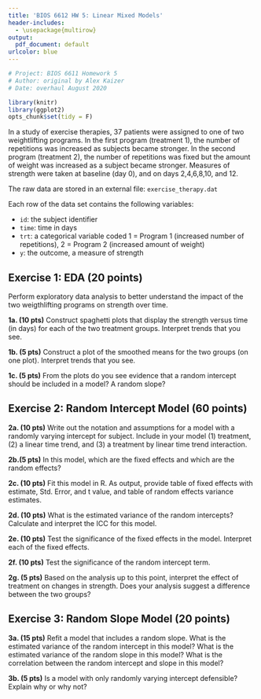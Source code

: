 ```yaml
---
title: 'BIOS 6612 HW 5: Linear Mixed Models'
header-includes:
  - \usepackage{multirow}
output:
  pdf_document: default
urlcolor: blue
---
```


```r

# Project: BIOS 6611 Homework 5
# Author: original by Alex Kaizer
# Date: overhaul August 2020

library(knitr)
library(ggplot2)
opts_chunk$set(tidy = F)
```

In a study of exercise therapies, 37 patients were assigned to one of two weightlifting programs.  In the first program (treatment 1), the number of repetitions was increased as subjects became stronger.  In the second program (treatment 2), the number of repetitions was fixed but the amount of weight was increased as a subject became stronger.  Measures of strength were taken at baseline (day 0), and on days 2,4,6,8,10, and 12.  

The raw data are stored in an external file: `exercise_therapy.dat`

Each row of the data set contains the following variables: 

* `id`: the subject identifier 
* `time`: time in days
* `trt`: a categorical variable coded 1 = Program 1 (increased number of repetitions), 2 = Program 2 (increased amount of weight)
* `y`: the outcome, a measure of strength 


## Exercise 1: EDA (20 points)

Perform exploratory data analysis to better understand the impact of the two weigthlifting programs on strength over time.


**1a. (10 pts)** Construct spaghetti plots that display the strength versus time (in days) for each of the two treatment groups. Interpret trends that you see.


**1b. (5 pts)** Construct a plot of the smoothed means for the two groups (on one plot). Interpret trends that you see.


**1c. (5 pts)** From the plots do you see evidence that a random intercept should be included in a model? A random slope?

 
## Exercise 2: Random Intercept Model  (60 points)

**2a. (10 pts)** Write out the notation and assumptions for a model with a randomly varying intercept for subject. Include in your model (1) treatment, (2) a linear time trend, and (3) a treatment by linear time trend interaction.



**2b.(5 pts)** In this model, which are the fixed effects and which are the random effects?



**2c. (10 pts)**  Fit this model in R. As output, provide table of fixed effects with estimate, Std. Error, and t value, and table of random effects variance estimates.


**2d. (10 pts)** What is the estimated variance of the random intercepts? Calculate and interpret the ICC for this model.


**2e. (10 pts)** Test the significance of the fixed effects in the model. Interpret each of the fixed effects.

**2f. (10 pts)** Test the significance of the random intercept term.

**2g. (5 pts)** Based on the analysis up to this point, interpret the effect of treatment on changes in strength. Does your analysis suggest a difference between the two groups?



## Exercise 3: Random Slope Model  (20 points)


**3a. (15 pts)** Refit a model that includes a random slope. What is the estimated variance of the random intercept in this model? What is the estimated variance of the random slope in this model? What is the correlation between the random intercept and slope in this model?


**3b. (5 pts)** Is a model with only randomly varying intercept defensible? Explain why or why not?



